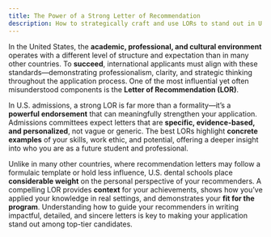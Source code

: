 ```yaml
---
title: The Power of a Strong Letter of Recommendation
description: How to strategically craft and use LORs to stand out in U.S. dental school applications
---
```


In the United States, the **academic, professional, and cultural environment**
operates with a different level of structure and expectation than in many other
countries. To **succeed**, international applicants must align with these
standards—demonstrating professionalism, clarity, and strategic thinking
throughout the application process. One of the most influential yet often
misunderstood components is the **Letter of Recommendation (LOR)**.

In U.S. admissions, a strong LOR is far more than a formality—it’s a **powerful
endorsement** that can meaningfully strengthen your application. Admissions
committees expect letters that are **specific, evidence-based, and
personalized**, not vague or generic. The best LORs highlight **concrete
examples** of your skills, work ethic, and potential, offering a deeper insight
into who you are as a future student and professional.

Unlike in many other countries, where recommendation letters may follow a
formulaic template or hold less influence, U.S. dental schools place
**considerable weight** on the personal perspective of your recommenders. A
compelling LOR provides **context** for your achievements, shows how you’ve
applied your knowledge in real settings, and demonstrates your **fit for the
program**. Understanding how to guide your recommenders in writing impactful,
detailed, and sincere letters is key to making your application stand out among
top-tier candidates.
